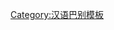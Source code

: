 {{User language-N|cmn-beijing|这用户'''[[:Category:cmn-beijing 母語使用者|自打生下来]]'''就满嘴'''[[:Category:cmn-beijing 使用者|京片子]]'''。|北京话|12|9}}<noinclude>[[Category:汉语巴别模板]]</noinclude>